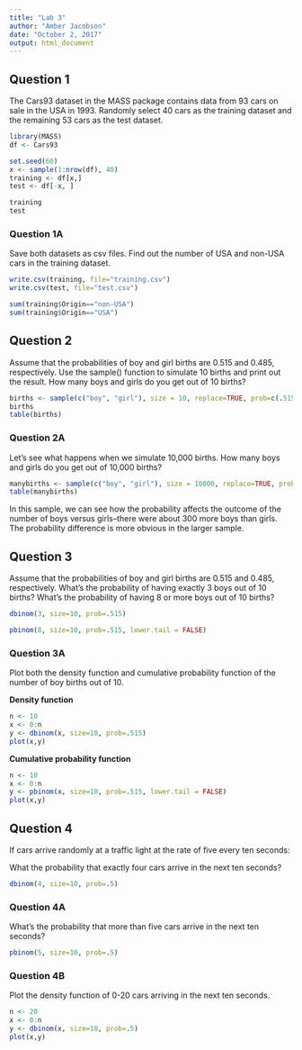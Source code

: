 ```yaml
---
title: "Lab 3"
author: "Amber Jacobson"
date: "October 2, 2017"
output: html_document
---
```


## Question 1 

The Cars93 dataset in the MASS package contains data from 93 cars on sale in the USA in 1993. Randomly select 40 cars as the training dataset and the remaining 53 cars as the test dataset. 

```r
library(MASS)
df <- Cars93

set.seed(60)
x <- sample(1:nrow(df), 40)
training <- df[x,]
test <- df[-x, ]

```

```r
training
test
```

### Question 1A 

Save both datasets as csv files. Find out the number of USA and non-USA cars in the training dataset. 


```r
write.csv(training, file="training.csv")
write.csv(test, file="test.csv")
```


```r
sum(training$Origin=="non-USA")
sum(training$Origin=="USA")
```


## Question 2

Assume that the probabilities of boy and girl births are 0.515 and 0.485, respectively. Use the sample() function to simulate 10 births and print out the result. How many boys and girls do you get out of 10 births? 

```r
births <- sample(c("boy", "girl"), size = 10, replace=TRUE, prob=c(.515, .485))
births
table(births)
```


### Question 2A 

Let's see what happens when we simulate 10,000 births. How many boys and girls do you get out of 10,000 births?


```r
manybirths <- sample(c("boy", "girl"), size = 10000, replace=TRUE, prob=c(.515, .485))
table(manybirths)
```

In this sample, we can see how the probability affects the outcome of the number of boys versus girls--there were about 300 more boys than girls. The probability difference is more obvious in the larger sample. 



## Question 3 

Assume that the probabilities of boy and girl births are 0.515 and 0.485, respectively. What’s the probability of having exactly 3 boys out of 10 births? What’s the probability of having 8 or more boys out of 10 births? 

```r
dbinom(3, size=10, prob=.515)

pbinom(8, size=10, prob=.515, lower.tail = FALSE)
```

### Question 3A 

Plot both the density function and cumulative probability function of the number of boy births out of 10.

**Density function** 
```r
n <- 10 
x <- 0:n
y <- dbinom(x, size=10, prob=.515)
plot(x,y)
```

**Cumulative probability function** 

```r
n <- 10
x <- 0:n
y <- pbinom(x, size=10, prob=.515, lower.tail = FALSE)
plot(x,y)
```


## Question 4

If cars arrive randomly at a traffic light at the rate of five every ten seconds:

What the probability that exactly four cars arrive in the next ten seconds?  

```r
dbinom(4, size=10, prob=.5)
```

### Question 4A 


What’s the probability that more than five cars arrive in the next ten seconds?

```r
pbinom(5, size=10, prob=.5)
```

### Question 4B 

Plot the density function of 0-20 cars arriving in the next ten seconds.

```r
n <- 20 
x <- 0:n 
y <- dbinom(x, size=10, prob=.5)
plot(x,y)
```


